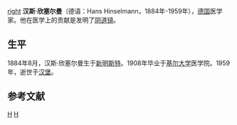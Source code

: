 [[file:Hans_Hinselmann.png|right]]
'''汉斯·欣塞尔曼'''（德语：Hans Hinselmann，1884年-1959年），[[德国|德国]]医学家。他在医学上的贡献是发明了[[阴道镜|阴道镜]]。

== 生平 ==
1884年8月，汉斯·欣塞尔曼生于[[新明斯特|新明斯特]]。1908年毕业于[[基尔大学|基尔大学]]医学院。1959年，逝世于[[汉堡|汉堡]]。


==参考文献==
{{reflist}}
[[Category:德国医学家|H]]
[[Category:基爾大學校友|H]]